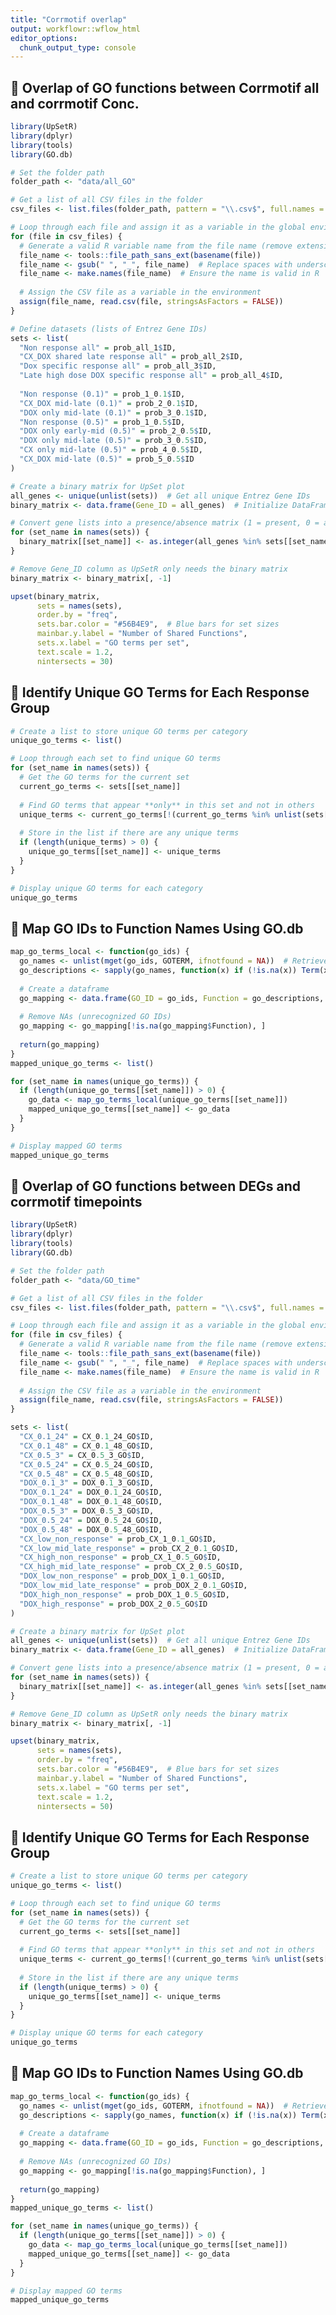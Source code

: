 ```yaml
---
title: "Corrmotif overlap"
output: workflowr::wflow_html
editor_options:
  chunk_output_type: console
---
```

## **📌 Overlap of GO functions between Corrmotif all and corrmotif Conc.**
```r

library(UpSetR)
library(dplyr)
library(tools)
library(GO.db)

# Set the folder path
folder_path <- "data/all_GO"

# Get a list of all CSV files in the folder
csv_files <- list.files(folder_path, pattern = "\\.csv$", full.names = TRUE)

# Loop through each file and assign it as a variable in the global environment
for (file in csv_files) {
  # Generate a valid R variable name from the file name (remove extension and replace spaces)
  file_name <- tools::file_path_sans_ext(basename(file))
  file_name <- gsub(" ", "_", file_name)  # Replace spaces with underscores
  file_name <- make.names(file_name)  # Ensure the name is valid in R
  
  # Assign the CSV file as a variable in the environment
  assign(file_name, read.csv(file, stringsAsFactors = FALSE))
}

# Define datasets (lists of Entrez Gene IDs)
sets <- list(
  "Non response all" = prob_all_1$ID,
  "CX_DOX shared late response all" = prob_all_2$ID,
  "Dox specific response all" = prob_all_3$ID,
  "Late high dose DOX specific response all" = prob_all_4$ID,
  
  "Non response (0.1)" = prob_1_0.1$ID,
  "CX_DOX mid-late (0.1)" = prob_2_0.1$ID,
  "DOX only mid-late (0.1)" = prob_3_0.1$ID,
  "Non response (0.5)" = prob_1_0.5$ID,
  "DOX only early-mid (0.5)" = prob_2_0.5$ID,
  "DOX only mid-late (0.5)" = prob_3_0.5$ID,
  "CX only mid-late (0.5)" = prob_4_0.5$ID,
  "CX_DOX mid-late (0.5)" = prob_5_0.5$ID
)

# Create a binary matrix for UpSet plot
all_genes <- unique(unlist(sets))  # Get all unique Entrez Gene IDs
binary_matrix <- data.frame(Gene_ID = all_genes)  # Initialize DataFrame

# Convert gene lists into a presence/absence matrix (1 = present, 0 = absent)
for (set_name in names(sets)) {
  binary_matrix[[set_name]] <- as.integer(all_genes %in% sets[[set_name]])
}

# Remove Gene_ID column as UpSetR only needs the binary matrix
binary_matrix <- binary_matrix[, -1]

upset(binary_matrix,
      sets = names(sets),
      order.by = "freq",
      sets.bar.color = "#56B4E9",  # Blue bars for set sizes
      mainbar.y.label = "Number of Shared Functions",
      sets.x.label = "GO terms per set",
      text.scale = 1.2,
      nintersects = 30)
```

## **📌 Identify Unique GO Terms for Each Response Group**
```r
# Create a list to store unique GO terms per category
unique_go_terms <- list()

# Loop through each set to find unique GO terms
for (set_name in names(sets)) {
  # Get the GO terms for the current set
  current_go_terms <- sets[[set_name]]
  
  # Find GO terms that appear **only** in this set and not in others
  unique_terms <- current_go_terms[!(current_go_terms %in% unlist(sets[names(sets) != set_name]))]
  
  # Store in the list if there are any unique terms
  if (length(unique_terms) > 0) {
    unique_go_terms[[set_name]] <- unique_terms
  }
}

# Display unique GO terms for each category
unique_go_terms
```

## **📌 Map GO IDs to Function Names Using GO.db**
```r
map_go_terms_local <- function(go_ids) {
  go_names <- unlist(mget(go_ids, GOTERM, ifnotfound = NA))  # Retrieve function names
  go_descriptions <- sapply(go_names, function(x) if (!is.na(x)) Term(x) else NA)
  
  # Create a dataframe
  go_mapping <- data.frame(GO_ID = go_ids, Function = go_descriptions, stringsAsFactors = FALSE)
  
  # Remove NAs (unrecognized GO IDs)
  go_mapping <- go_mapping[!is.na(go_mapping$Function), ]
  
  return(go_mapping)
}
mapped_unique_go_terms <- list()

for (set_name in names(unique_go_terms)) {
  if (length(unique_go_terms[[set_name]]) > 0) {
    go_data <- map_go_terms_local(unique_go_terms[[set_name]])
    mapped_unique_go_terms[[set_name]] <- go_data
  }
}

# Display mapped GO terms
mapped_unique_go_terms
```

## **📌 Overlap of GO functions between DEGs and corrmotif timepoints**
```r

library(UpSetR)
library(dplyr)
library(tools)
library(GO.db)

# Set the folder path
folder_path <- "data/GO_time"

# Get a list of all CSV files in the folder
csv_files <- list.files(folder_path, pattern = "\\.csv$", full.names = TRUE)

# Loop through each file and assign it as a variable in the global environment
for (file in csv_files) {
  # Generate a valid R variable name from the file name (remove extension and replace spaces)
  file_name <- tools::file_path_sans_ext(basename(file))
  file_name <- gsub(" ", "_", file_name)  # Replace spaces with underscores
  file_name <- make.names(file_name)  # Ensure the name is valid in R
  
  # Assign the CSV file as a variable in the environment
  assign(file_name, read.csv(file, stringsAsFactors = FALSE))
}

sets <- list(
  "CX_0.1_24" = CX_0.1_24_GO$ID,
  "CX_0.1_48" = CX_0.1_48_GO$ID,
  "CX_0.5_3" = CX_0.5_3_GO$ID,
  "CX_0.5_24" = CX_0.5_24_GO$ID,
  "CX_0.5_48" = CX_0.5_48_GO$ID,
  "DOX_0.1_3" = DOX_0.1_3_GO$ID,
  "DOX_0.1_24" = DOX_0.1_24_GO$ID,
  "DOX_0.1_48" = DOX_0.1_48_GO$ID,
  "DOX_0.5_3" = DOX_0.5_3_GO$ID,
  "DOX_0.5_24" = DOX_0.5_24_GO$ID,
  "DOX_0.5_48" = DOX_0.5_48_GO$ID,
  "CX_low_non_response" = prob_CX_1_0.1_GO$ID,
  "CX_low_mid_late_response" = prob_CX_2_0.1_GO$ID,
  "CX_high_non_response" = prob_CX_1_0.5_GO$ID,
  "CX_high_mid_late_response" = prob_CX_2_0.5_GO$ID,
  "DOX_low_non_response" = prob_DOX_1_0.1_GO$ID,
  "DOX_low_mid_late_response" = prob_DOX_2_0.1_GO$ID,
  "DOX_high_non_response" = prob_DOX_1_0.5_GO$ID,
  "DOX_high_response" = prob_DOX_2_0.5_GO$ID
)

# Create a binary matrix for UpSet plot
all_genes <- unique(unlist(sets))  # Get all unique Entrez Gene IDs
binary_matrix <- data.frame(Gene_ID = all_genes)  # Initialize DataFrame

# Convert gene lists into a presence/absence matrix (1 = present, 0 = absent)
for (set_name in names(sets)) {
  binary_matrix[[set_name]] <- as.integer(all_genes %in% sets[[set_name]])
}

# Remove Gene_ID column as UpSetR only needs the binary matrix
binary_matrix <- binary_matrix[, -1]

upset(binary_matrix,
      sets = names(sets),
      order.by = "freq",
      sets.bar.color = "#56B4E9",  # Blue bars for set sizes
      mainbar.y.label = "Number of Shared Functions",
      sets.x.label = "GO terms per set",
      text.scale = 1.2,
      nintersects = 50)
```

## **📌 Identify Unique GO Terms for Each Response Group**
```r
# Create a list to store unique GO terms per category
unique_go_terms <- list()

# Loop through each set to find unique GO terms
for (set_name in names(sets)) {
  # Get the GO terms for the current set
  current_go_terms <- sets[[set_name]]
  
  # Find GO terms that appear **only** in this set and not in others
  unique_terms <- current_go_terms[!(current_go_terms %in% unlist(sets[names(sets) != set_name]))]
  
  # Store in the list if there are any unique terms
  if (length(unique_terms) > 0) {
    unique_go_terms[[set_name]] <- unique_terms
  }
}

# Display unique GO terms for each category
unique_go_terms
```

## **📌 Map GO IDs to Function Names Using GO.db**
```r
map_go_terms_local <- function(go_ids) {
  go_names <- unlist(mget(go_ids, GOTERM, ifnotfound = NA))  # Retrieve function names
  go_descriptions <- sapply(go_names, function(x) if (!is.na(x)) Term(x) else NA)
  
  # Create a dataframe
  go_mapping <- data.frame(GO_ID = go_ids, Function = go_descriptions, stringsAsFactors = FALSE)
  
  # Remove NAs (unrecognized GO IDs)
  go_mapping <- go_mapping[!is.na(go_mapping$Function), ]
  
  return(go_mapping)
}
mapped_unique_go_terms <- list()

for (set_name in names(unique_go_terms)) {
  if (length(unique_go_terms[[set_name]]) > 0) {
    go_data <- map_go_terms_local(unique_go_terms[[set_name]])
    mapped_unique_go_terms[[set_name]] <- go_data
  }
}

# Display mapped GO terms
mapped_unique_go_terms
```
